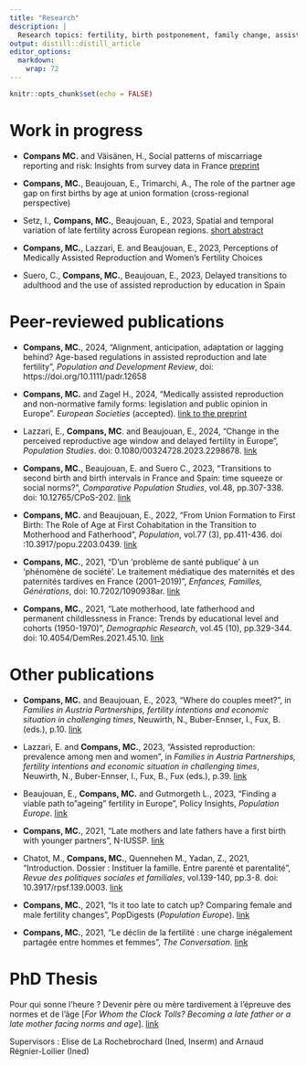 ---
title: "Research"
description: |
  Research topics: fertility, birth postponement, family change, assisted reproduction, miscarriages
output: distill::distill_article
editor_options: 
  markdown: 
    wrap: 72
---

```{r setup, include=FALSE}
knitr::opts_chunk$set(echo = FALSE)
```

# Work in progress

- **Compans MC.** and Väisänen, H., Social patterns of miscarriage reporting and risk: Insights from survey data in France [preprint](https://osf.io/preprints/socarxiv/7psr6_v1)

- **Compans, MC.**, Beaujouan, E., Trimarchi, A., The role of the partner age gap on first births by age at union
formation (cross-regional perspective) 

-   Setz, I., **Compans, MC.**, Beaujouan, E., 2023, Spatial and temporal variation of late fertility across European regions. [short abstract](https://epc2024.eaps.nl/abstracts/241306)

-   **Compans, MC.**, Lazzari, E. and Beaujouan, E., 2023, Perceptions of Medically Assisted Reproduction and Women’s Fertility Choices

-   Suero, C., **Compans, MC.**, Beaujouan, E., 2023, Delayed transitions to adulthood and the use of assisted reproduction by
    education in Spain



# Peer-reviewed publications

- **Compans, MC.**, 2024, "Alignment, anticipation, adaptation or lagging behind? Age-based regulations in assisted reproduction and late fertility", *Population and Development Review*, doi: https://doi.org/10.1111/padr.12658

-   **Compans, MC.** and Zagel H., 2024, "Medically assisted reproduction and non-normative family forms: legislation and public opinion in Europe". 
*European Societies* (accepted). [link to the preprint](https://osf.io/preprints/socarxiv/gmnyx) 

-   Lazzari, E., **Compans, MC**. and Beaujouan, E., 2024, "Change in
    the perceived reproductive age window and delayed fertility in
    Europe", *Population Studies*. doi: 0.1080/00324728.2023.2298678.
    [link](https://www.tandfonline.com/doi/epdf/10.1080/00324728.2023.2298678?needAccess=true)
    
-   **Compans, MC.**, Beaujouan, E. and Suero C., 2023, "Transitions to
    second birth and birth intervals in France and Spain: time squeeze
    or social norms?", *Comparative Population Studies*, vol.48,
    pp.307-338. doi: 10.12765/CPoS-202.
    [link](https://www.comparativepopulationstudies.de/index.php/CPoS/article/view/524/382)

-   **Compans, MC.** and Beaujouan, E., 2022, "From Union Formation to
    First Birth: The Role of Age at First Cohabitation in the Transition
    to Motherhood and Fatherhood", *Population*, vol.77 (3), pp.411-436.
    doi :10.3917/popu.2203.0439.
    [link](https://www.cairn-int.info/journal-population-2022-3-page-411.htm)

-   **Compans, MC.**, 2021, "D'un 'problème de santé publique' à un
    'phénomène de société'. Le traitement médiatique des maternités et
    des paternités tardives en France (2001--2019)", *Enfances,
    Familles, Générations*, doi: 10.7202/1090938ar.
    [link](https://www.erudit.org/fr/revues/efg/2022-n39-efg07149/1090938ar/)

-   **Compans, MC.**, 2021, "Late motherhood, late fatherhood and
    permanent childlessness in France: Trends by educational level and
    cohorts (1950-1970)", *Demographic Research*, vol.45 (10),
    pp.329-344. doi: 10.4054/DemRes.2021.45.10.
    [link](https://www.demographic-research.org/volumes/vol45/10/default.htm)

# Other publications

-   **Compans, MC.** and Beaujouan, E., 2023, "Where do couples meet?",
    in *Families in Austria Partnerships, fertility intentions and
    economic situation in challenging times*, Neuwirth, N.,
    Buber-Ennser, I., Fux, B. (eds.), p.10.
    [link](https://www.ggp-austria.at/fileadmin/user_upload/k_ggp_austria/GGPat_Families_in_Austria_2023.pdf)

-   Lazzari, E. and **Compans, MC.**, 2023, "Assisted reproduction:
    prevalence among men and women", in *Families in Austria
    Partnerships, fertility intentions and economic situation in
    challenging times*, Neuwirth, N., Buber-Ennser, I., Fux, B., Fux
    (eds.),
    p.39. [link](https://www.ggp-austria.at/fileadmin/user_upload/k_ggp_austria/GGPat_Families_in_Austria_2023.pdf)
    
-   Beaujouan, E., **Compans, MC.** and Gutmorgeth L., 2023, "Finding a
    viable path to"ageing" fertility in Europe", Policy Insights,
    *Population Europe*.
    [link](https://population-europe.eu/research/policy-insights/finding-viable-path-ageing-fertility-europe)

-   **Compans, MC.**, 2021, "Late mothers and late fathers have a first
    birth with younger partners", N-IUSSP.
    [link](https://www.niussp.org/fertility-and-reproduction/late-mothers-and-late-fathers-have-a-first-birth-with-younger-partners/)

-   Chatot, M., **Compans, MC.**, Quennehen M., Yadan, Z., 2021,
    "Introduction. Dossier : Instituer la famille. Entre parenté et
    parentalité", *Revue des politiques sociales et familiales*,
    vol.139-140, pp.3-8. doi: 10.3917/rpsf.139.0003.
    [link](https://www.cairn.info/revue-des-politiques-sociales-et-familiales-2021-2-page-3.htm)

-   **Compans, MC.**, 2021, "Is it too late to catch up? Comparing
    female and male fertility changes", PopDigests (*Population
    Europe*).
    [link](https://www.population-europe.eu/research/popdigests/it-too-late-catch)

-   **Compans, MC.**, 2021, "Le déclin de la fertilité : une charge
    inégalement partagée entre hommes et femmes", *The Conversation*.
    [link](https://theconversation.com/le-declin-de-la-fertilite-une-charge-inegalement-partagee-entre-hommes-et-femmes-163689)

# PhD Thesis

Pour qui sonne l'heure ? Devenir père ou mère tardivement à l'épreuve
des normes et de l'âge [*For Whom the Clock Tolls? Becoming a late
father or a late mother facing norms and age*].
[link](https://www.theses.fr/2021PA01H077)

Supervisors : Elise de La Rochebrochard (Ined, Inserm) and Arnaud
Régnier-Loilier (Ined)
